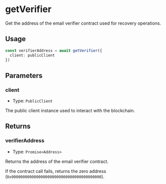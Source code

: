 # getVerifier

Get the address of the email verifier contract used for recovery operations.

## Usage

```typescript
const verifierAddress = await getVerifier({
  client: publicClient
})
```

## Parameters

### client

- Type: `PublicClient`

The public client instance used to interact with the blockchain.

## Returns

### verifierAddress

- Type: `Promise<Address>`

Returns the address of the email verifier contract.

If the contract call fails, returns the zero address (`0x0000000000000000000000000000000000000000`).